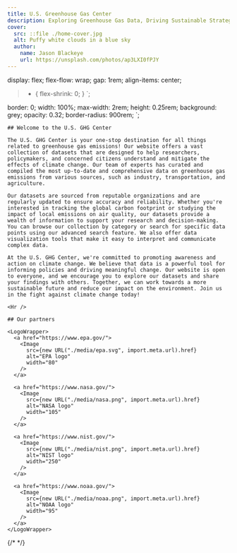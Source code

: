 ```yaml
---
title: U.S. Greenhouse Gas Center
description: Exploring Greenhouse Gas Data, Driving Sustainable Strategies through Powerful Analysis
cover:
  src: ::file ./home-cover.jpg
  alt: Puffy white clouds in a blue sky
  author:
    name: Jason Blackeye
    url: https://unsplash.com/photos/ap3LXI0fPJY
---
```



  display: flex;
  flex-flow: wrap;
  gap: 1rem;
  align-items: center;

  > * {
    flex-shrink: 0;
  }
`;

  border: 0;
  width: 100%;
  max-width: 2rem;
  height: 0.25rem;
  background: grey;
  opacity: 0.32;
  border-radius: 900rem;
`;

<Block type='wide'>
  <Prose>
  
    ## Welcome to the U.S. GHG Center

    The U.S. GHG Center is your one-stop destination for all things related to greenhouse gas emissions! Our website offers a vast collection of datasets that are designed to help researchers, policymakers, and concerned citizens understand and mitigate the effects of climate change. Our team of experts has curated and compiled the most up-to-date and comprehensive data on greenhouse gas emissions from various sources, such as industry, transportation, and agriculture.

    Our datasets are sourced from reputable organizations and are regularly updated to ensure accuracy and reliability. Whether you're interested in tracking the global carbon footprint or studying the impact of local emissions on air quality, our datasets provide a wealth of information to support your research and decision-making. You can browse our collection by category or search for specific data points using our advanced search feature. We also offer data visualization tools that make it easy to interpret and communicate complex data.

    At the U.S. GHG Center, we're committed to promoting awareness and action on climate change. We believe that data is a powerful tool for informing policies and driving meaningful change. Our website is open to everyone, and we encourage you to explore our datasets and share your findings with others. Together, we can work towards a more sustainable future and reduce our impact on the environment. Join us in the fight against climate change today!

    <Hr />

    ## Our partners

    <LogoWrapper>
      <a href="https://www.epa.gov/">
        <Image
          src={new URL("./media/epa.svg", import.meta.url).href}
          alt="EPA logo"
          width="80"
        />
      </a>

      <a href="https://www.nasa.gov/">
        <Image
          src={new URL("./media/nasa.png", import.meta.url).href}
          alt="NASA logo"
          width="105"
        />
      </a>

      <a href="https://www.nist.gov/">
        <Image
          src={new URL("./media/nist.png", import.meta.url).href}
          alt="NIST logo"
          width="250"
        />
      </a>

      <a href="https://www.noaa.gov/">
        <Image
          src={new URL("./media/noaa.png", import.meta.url).href}
          alt="NOAA logo"
          width="95"
        />
      </a>
    </LogoWrapper>
  </Prose>
</Block>

{/* <FeaturedDiscoveries /> */}